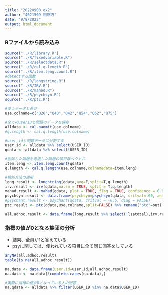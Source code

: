 ```yaml
---
title: "20220908.ex2"
author: "4621509 桐原巧"
date: "9/8/2022"
output: html_document
---
```


### Rファイルから読み込み

```r
source("../R/library.R")
source("../R/fixedvariable.R")
source("../R/selectdata.R")
source("../R/cal.q.length.R")
source("../R/item.leng.count.R")
#detectする関数
source("../R/longstring.R")
source("../R/IRV.R")
source("../R/mahad.R")
source("../R/psychsyn.R")
source("../R/ptc.R")
```

```r
#使うデータと長さ
use.colname=c("Q26","Q40","Q42","Q54","Q62","Q75")

#全てのuserIDと問題のデータを保存
alldata <- cal.naomit(use.colname) 
#q.length <- cal.q.length(use.colname)
```

```r
#user_idと問題データに分割する
user.id <- alldata %>% select(USER_ID)
qdata <- alldata %>% select(!USER_ID)

#削除した問題を考慮した問題の項目数ベクトル
item.leng <- item.leng.count(qdata)
q.length <- cal.q.length(use.colname,colnamedata=item.leng)

#検知方法の適用
long.result <- longstring(qdata,avg=F,split=T,q.length)
irv.result <- irv(qdata,na.rm = TRUE, split = T,q.length)
mahad.result <- mahad(qdata, plot = TRUE, flag = TRUE, confidence = 0.99, na.rm = TRUE)
psychsyn.result <- data.frame(psychsyn=psychsyn(qdata, critval=.60, anto=FALSE, diag=FALSE, resample_na=TRUE))
#psychant.result <- psychant(qdata, critval = -0.6, diag = FALSE)
ptc.result <- ptc(qdata,use.colname,split=FALSE) %>% rename("ptc"=out)

all.adhoc.result <- data.frame(long.result %>% select(!lsatotal),irv.result %>% select(!irvTotal),mahad.result %>% select(d_sq),psychsyn.result,ptc.result)
```

### 指標の値が0となる集団の分析
- 結果、全員が1と答えている
- psyに関しては、使われている項目に全て同じ回答をしている
```r
anyNA(all.adhoc.result)
table(is.na(all.adhoc.result))

na.data <- data.frame(user.id=user.id,all.adhoc.result)
na.data <- na.data[!complete.cases(na.data),]

#実際に指標の値が0となっている人の回答
na.qdata <- alldata %>% filter(USER_ID %in% na.data$USER_ID)
```


